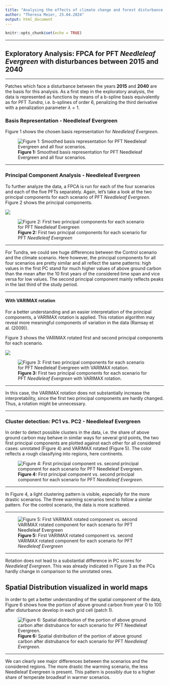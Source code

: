 ```yaml
---
title: "Analysing the effects of climate change and forest disturbance on vegetation dynamics in the boreal forest"
author: "Theresa Meier, 25.04.2024"
output: html_document
---
```


```r
knitr::opts_chunk$set(echo = TRUE)
```

***

## Exploratory Analysis: FPCA for PFT *Needleleaf Evergreen* with disturbances between 2015 and 2040

***
Patches which face a disturbance between the years **2015** and **2040** are the basis for this analysis. As a first step in the exploratory analysis, the data is represented as functions by means of a b-spline basis equivalently as for PFT *Tundra*, i.e. b-splines of order 6, penalizing the third derivative with a penalization parameter $\lambda = 1$.

### Basis Representation - Needleleaf Evergreen

Figure 1 shows the chosen basis representation for *Needleleaf Evergreen*.

![**Figure 1:**  Smoothed basis representation for PFT Needleleaf Evergreen and all four scenarios.  ](/home/theresa/Schreibtisch/Theresa/STUDIUM/Master Statistics and Data Science/Masterarbeit/Scripts/Plots/FPCA/PCs_2015_2040/PCA_BNE_1.png)

***


<!-- As a second step, data registration is considered. Unfortunately, the function `landmarkreg` (package `fda`) is not available, so no landmark registration is possible without self implementation. Thus, the curves are being registered with function `register.fd` which is not based on landmarks but on aligning with the mean function. As stated by Ramsay et al. (2009), this type of registration should usually be conducted after landmark registration. Figure 2 shows the registered curves for *Needleleaf Evergreen*. -->

<!-- ![**Figure 2:**  Smoothed basis representation for Needleleaf Evergreen and all four scenarios with registration  ](/home/theresa/Schreibtisch/Theresa/STUDIUM/Master Statistics and Data Science/Masterarbeit/Scripts/Plots/FPCA/PCs_2015_2040/PCA_BNE_1_registered.png) -->

<!-- *** -->

<!-- Interestingly, in the climate scenarios, we can observe some weird behavior. For *Tundra* this was the case for the control scenario only. -->

<!-- *** -->

### Principal Component Analysis - Needleleaf Evergreen
To further analyze the data, a FPCA is run for each of the four scenarios and each of the five PFTs separately. Again, let's take a look at the two principal components for each scenario of PFT *Needleleaf Evergreen*. Figure 2 shows the principal components.

![](/home/theresa/Schreibtisch/Theresa/STUDIUM/Master Statistics and Data Science/Masterarbeit/Scripts/Plots/FPCA/PCs_2015_2040/unrotated/BNE/PCA_control_126_BNE_1_unrotated.png)

![**Figure 2:**  First two principal components for each scenario for PFT *Needleleaf Evergreen* ](/home/theresa/Schreibtisch/Theresa/STUDIUM/Master Statistics and Data Science/Masterarbeit/Scripts/Plots/FPCA/PCs_2015_2040/unrotated/BNE/PCA_370_585_BNE_1_unrotated.png)

***

For Tundra, we could see huge differences between the Control scenario and the climate scenario. Here however, the principal components for all four scenarios are pretty similar and all reflect the same patterns: high values in the first PC stand for much higher values of above ground carbon than the mean after the 10 first years of the considered time span and vice versa for low values. The second principal component mainly reflects peaks in the last third of the study period.

*** 

<!-- #### With registration -->

<!-- Figure 4 shows the two principal components for each scenario for the registered curves. -->

<!-- ![](/home/theresa/Schreibtisch/Theresa/STUDIUM/Master Statistics and Data Science/Masterarbeit/Scripts/Plots/FPCA/PCs_2015_2040/registered/BNE/PCA_control_126_BNE_1_registered.png) -->

<!-- ![**Figure 4:**  First two principal components for each scenario for PFT *Needleleaf Evergreen* for registered B-spline respresentation. ](/home/theresa/Schreibtisch/Theresa/STUDIUM/Master Statistics and Data Science/Masterarbeit/Scripts/Plots/FPCA/PCs_2015_2040/registered/BNE/PCA_370_585_BNE_1_registered.png) -->

<!-- *** -->

<!-- The first principal component is hardly affected by the registration, whereas the second principal component is now driven by two cutting points, which change the interpretation completely. -->

<!-- *** -->

#### With VARIMAX rotation

For a better understanding and an easier interpretation of the principal components, a VARIMAX rotation is applied. This rotation algorithm may reveal more meaningful components of variation in the data (Ramsay et al. (2009)).

Figure 3 shows the VARIMAX rotated first and second principal components for each scenario.

![](/home/theresa/Schreibtisch/Theresa/STUDIUM/Master Statistics and Data Science/Masterarbeit/Scripts/Plots/FPCA/PCs_2015_2040/varimax/BNE/PCA_control_126_BNE_1_varimax.png)

![**Figure 3:**  First two principal components for each scenario for PFT *Needleleaf Evergreen* with VARIMAX rotation. ](/home/theresa/Schreibtisch/Theresa/STUDIUM/Master Statistics and Data Science/Masterarbeit/Scripts/Plots/FPCA/PCs_2015_2040/varimax/BNE/PCA_370_585_BNE_1_varimax.png)


***

In this case, the VARIMAX rotation does not substantially increase the interpretability, since the first two principal components are hardly changed. Thus, a rotation might be unnecessary.


***

### Cluster detection: PC1 vs. PC2 - Needleleaf Evergreen

In order to detect possible clusters in the data, i.e. the share of above ground carbon may behave in similar ways for several grid points, the two first principal components are plotted against each other for all considered cases: unrotated (Figure 4) and VARIMAX rotated (Figure 5). The color reflects a rough classifying into regions, here continents.

![**Figure 4:**  First principal component vs. second principal component for each scenario for PFT *Needleleaf Evergreen*. ](/home/theresa/Schreibtisch/Theresa/STUDIUM/Master Statistics and Data Science/Masterarbeit/Scripts/Plots/FPCA/PCs_2015_2040/unrotated/BNE/PC1_vs_PC2_BNE_1_unrotated.png)

***

In Figure 4, a light clustering pattern is visible, especially for the more drastic scenarios. The three warming scenarios tend to follow a similar pattern. For the control scenario, the data is more scattered.

<!-- *** -->
<!-- ![**Figure 7:**   First registered principal component vs. second registered principal component for each scenario for PFT *Needleleaf Evergreen*. ](/home/theresa/Schreibtisch/Theresa/STUDIUM/Master Statistics and Data Science/Masterarbeit/Scripts/Plots/FPCA/PCs_2015_2040/registered/BNE/PC1_vs_PC2_BNE_1_registered.png) -->

<!-- *** -->

<!-- For *Needleleaf Evergreen*, the registration does not lead to a substantial difference in PC scores. This was already indicated in Figure 4 as the first PC hardly change in comparison to the unregistered one. -->

***

![**Figure 5:**  First VARIMAX rotated component vs. second VARIMAX rotated component for each scenario for PFT *Needleleaf Evergreen* ](/home/theresa/Schreibtisch/Theresa/STUDIUM/Master Statistics and Data Science/Masterarbeit/Scripts/Plots/FPCA/PCs_2015_2040/varimax/BNE/PC1_vs_PC2_BNE_1_varimax.png)

***

Rotation does not lead to a substantial difference in PC scores for *Needleleaf Evergreen*. This was already indicated in Figure 3 as the PCs hardly change in comparison to the unrotated ones.


## Spatial Distribution visualized in world maps

In order to get a better understanding of the spatial component of the data, Figure 6 shows how the portion of above ground carbon from year 0 to 100 after disturbance develop in each grid cell (patch 1). 

![**Figure 6:** Spatial distribution of the portion of above ground carbon after distrubance for each scenario for PFT *Needleleaf Evergreen*. ](/home/theresa/Schreibtisch/Theresa/STUDIUM/Master Statistics and Data Science/Masterarbeit/Scripts/Plots/FPCA/Maps/gif_BNE.gif)


***

We can clearly see major differences between the scenarios and the considered regions. The more drastic the warming scenario, the less Needleleaf Evergreen is present. This pattern is possibly due to a higher share of temperate broadleaf in warmer scenarios.